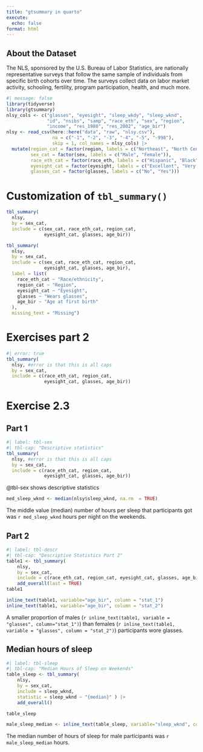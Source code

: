 ```yaml
---
title: "gtsummary in quarto"
execute: 
  echo: false
format: html
---
```

## About the Dataset
The NLS, sponsored by the U.S. Bureau of Labor Statistics, are nationally representative surveys that follow the same sample of individuals from specific birth cohorts over time. The surveys collect data on labor market activity, schooling, fertility, program participation, health, and much more. 
```r
#| message: false
library(tidyverse)
library(gtsummary)
nlsy_cols <- c("glasses", "eyesight", "sleep_wkdy", "sleep_wknd", 
               "id", "nsibs", "samp", "race_eth", "sex", "region", 
               "income", "res_1980", "res_2002", "age_bir")
nlsy <- read_csv(here::here("data", "raw", "nlsy.csv"), 
                 na = c("-1", "-2", "-3", "-4", "-5", "-998"),
                 skip = 1, col_names = nlsy_cols) |> 
  mutate(region_cat = factor(region, labels = c("Northeast", "North Central", "South", "West")),
         sex_cat = factor(sex, labels = c("Male", "Female")),
         race_eth_cat = factor(race_eth, labels = c("Hispanic", "Black", "Non-Black, Non-Hispanic")),
         eyesight_cat = factor(eyesight, labels = c("Excellent", "Very good", "Good", "Fair", "Poor")),
         glasses_cat = factor(glasses, labels = c("No", "Yes"))) 
```

# Customization of `tbl_summary()`

```r
tbl_summary(
  nlsy,
  by = sex_cat,
  include = c(sex_cat, race_eth_cat, region_cat,
              eyesight_cat, glasses, age_bir))
```

```r
tbl_summary(
  nlsy,
  by = sex_cat,
  include = c(sex_cat, race_eth_cat, region_cat,
              eyesight_cat, glasses, age_bir),
  label = list(
    race_eth_cat ~ "Race/ethnicity",
    region_cat ~ "Region",
    eyesight_cat ~ "Eyesight",
    glasses ~ "Wears glasses",
    age_bir ~ "Age at first birth"
  ),
  missing_text = "Missing")
```

# Exercises part 2
```r
#| error: true
tbl_summary(
  nlsy, #error is that this is all caps 
  by = sex_cat,
  include = c(race_eth_cat, region_cat,
              eyesight_cat, glasses, age_bir))
```

# Exercise 2.3

## Part 1
```r
#| label: tbl-sex
#| tbl-cap: "Descriptive statistics"
tbl_summary(
  nlsy, #error is that this is all caps 
  by = sex_cat,
  include = c(race_eth_cat, region_cat,
              eyesight_cat, glasses, age_bir))
```

@tbl-sex shows descriptive statistics 

```r
med_sleep_wknd <- median(nlsy$sleep_wknd, na.rm  = TRUE)
```

The middle value (median) number of hours per sleep that participants got was `r med_sleep_wknd` hours per night on the weekends. 

## Part 2
```r
#| label: tbl-descr
#| tbl-cap: "Descriptive Statistics Part 2"
table1 <- tbl_summary(
	nlsy,
	by = sex_cat,
	include = c(race_eth_cat, region_cat, eyesight_cat, glasses, age_bir)) |>
	add_overall(last = TRUE)
table1

inline_text(table1, variable="age_bir", column = "stat_1") 
inline_text(table1, variable="age_bir", column = "stat_2")
```

A smaller proportion of males (`r inline_text(table1, variable = "glasses", column="stat_1")`) than females (`r inline_text(table1, variable = "glasses", column = "stat_2")`) participants wore glasses.

## Median hours of sleep
```r
#| label: tbl-sleep
#| tbl-cap: "Median Hours of Sleep on Weekends"
table_sleep <- tbl_summary(
	nlsy,
	by = sex_cat,
	include = sleep_wknd,
	statistic = sleep_wknd ~ "{median}" ) |> 
	add_overall()

table_sleep

male_sleep_median <- inline_text(table_sleep, variable="sleep_wknd", column="stat_1")
```

The median number of hours of sleep for male participants was `r male_sleep_median` hours. 
